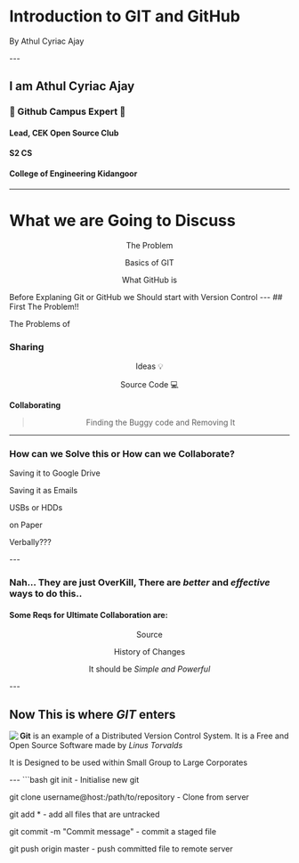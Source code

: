 

# Introduction to GIT and GitHub 
<p color="red"> By Athul Cyriac Ajay</p>
---


## I am Athul Cyriac Ajay
### :triangular_flag_on_post: Github Campus Expert :triangular_flag_on_post:
#### Lead, CEK Open Source Club
#### S2 CS
#### College of Engineering Kidangoor



---
# What we are Going to Discuss

<div align="center">
  <Appear>
    <p>The Problem </p>
    <p>Basics of GIT</p> 
    <p>What GitHub is</p>
  </Appear>
</div>
<Notes>Before Explaning Git or GitHub we Should start with Version Control</Notes>
---
## First The Problem!!

The Problems of
<Appear>
<h3>Sharing</h3>
<p align="center">Ideas 💡</p>
<p align="center">Source Code 💻 </p>
<p><strong>Collaborating</strong></p>
<blockquote align="center">Finding the Buggy code and Removing It</blockquote>
</Appear>

---
### How can we Solve this or How can we Collaborate?
<Appear>
  <p>Saving it to Google Drive</p>
  <p>Saving it as Emails</p>
  <p>USBs or HDDs</p>
  <p>on Paper</p>
  <p>Verbally???</p>
</Appear>  
---

### Nah... They are just OverKill, There are *better* and *effective* ways to do this..
<Appear>
  <h4>Some Reqs for Ultimate Collaboration are:</h4>
  <p align="center">Source</p>
  <p align="center">History of Changes</p>
  <p align="center">It should be <i>Simple and Powerful</i></p>
</Appear>
---

## Now This is where *GIT* enters
<img align="left" src="/git-icon.png"/>
<Appear>
<p><b>Git</b> is an example of a Distributed Version Control System. It is a Free and Open Source Software made by <i>Linus Torvalds</i></p>
<p>It is Designed to be used within Small Group to Large Corporates</p>
</Appear>
---
```bash
git init - Initialise new git 

git clone username@host:/path/to/repository - Clone from server

git add * - add all files that are untracked

git commit -m "Commit message" - commit a staged file

git push origin master - push committed file to remote server
```
